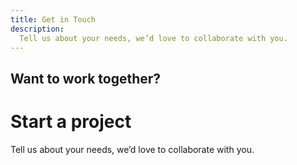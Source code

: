 ```yaml
---
title: Get in Touch 
description: 
  Tell us about your needs, we’d love to collaborate with you.
---
```



## Want to work together?
# Start a project

<PageDescription>
  Tell us about your needs, we’d love to collaborate with you.
</PageDescription>

<FormGetinTouch name="Getintouch" method="post" data-netlify="true" action="/thanks" />
